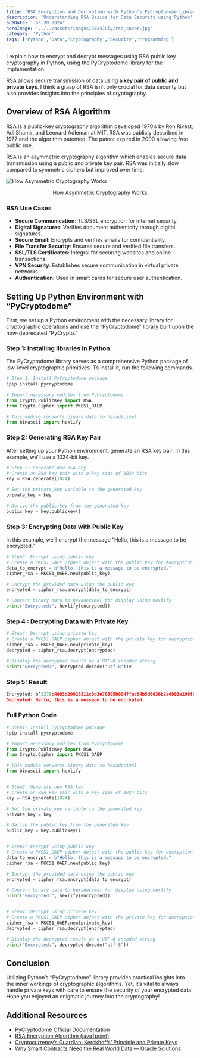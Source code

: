 ```yaml
---
title: 'RSA Encryption and Decryption with Python’s PyCryptodome Library'
description: 'Understanding RSA Basics for Data Security using Python'
pubDate: 'Jan 20 2024'
heroImage: '../../assets/images/2024July/rsa_cover.jpg'
category: 'Python'
tags: ['Python','Data','Cryptography','Security','Programming']
---
```

I explain how to encrypt and decrypt messages using RSA public key cryptography in Python, using the PyCryptodome library for the implementation.

RSA allows secure transmission of data using **a key pair of public and private keys**. I think a grasp of RSA isn’t only crucial for data security but also provides insights into the principles of cryptography.

## Overview of RSA Algorithm

RSA is a public-key cryptography algorithm developed 1970’s by Ron Rivest, Adi Shamir, and Leonard Adleman at MIT. RSA was publicly described in 1977 and the algorithm patented. The patent expired in 2000 allowing free public use.

RSA is an asymmetric cryptography algorithm which enables secure data transmission using a public and private key pair. RSA was initially slow compared to symmetric ciphers but improved over time.

![How Asymmetric Cryptography Works](../../assets/images/2024July/asymmetric_cryptography.jpg)
<p align="center">How Asymmetric Cryptography Works</p>

### RSA Use Cases

- **Secure Communication**: TLS/SSL encryption for internet security.
- **Digital Signatures**: Verifies document authenticity through digital signatures.
- **Secure Email**: Encrypts and verifies emails for confidentiality.
- **File Transfer Security**: Ensures secure and verified file transfers.
- **SSL/TLS Certificates**: Integral for securing websites and online transactions.
- **VPN Security**: Establishes secure communication in virtual private networks.
- **Authentication**: Used in smart cards for secure user authentication.

## Setting Up Python Environment with “PyCryptodome”
First, we set up a Python environment with the necessary library for cryptographic operations and use the “PyCryptodome” library built upon the now-deprecated “PyCrypto.”

### Step 1: Installing libraries in Python
The PyCryptodome library serves as a comprehensive Python package of low-level cryptographic primitives. To install it, run the following commands.

```python
# Step 1: Install PyCryptodome package
!pip install pycryptodome

# Import necessary modules from PyCryptodome
from Crypto.PublicKey import RSA
from Crypto.Cipher import PKCS1_OAEP

# This module converts binary data to hexadecimal
from binascii import hexlify
```

### Step 2: Generating RSA Key Pair
After setting up your Python environment, generate an RSA key pair. In this example, we’ll use a 1024-bit key.

```python
# Step 2: Generate new RSA key
# Create an RSA key pair with a key size of 1024 bits
key = RSA.generate(1024)

# Set the private_key variable to the generated key
private_key = key

# Derive the public key from the generated key
public_key = key.publickey()
```

### Step 3: Encrypting Data with Public Key
In this example, we’ll encrypt the message “Hello, this is a message to be encrypted.”

```python
# Step3: Encrypt using public key
# Create a PKCS1_OAEP cipher object with the public key for encryption
data_to_encrypt = b"Hello, this is a message to be encrypted."
cipher_rsa = PKCS1_OAEP.new(public_key)

# Encrypt the provided data using the public key
encrypted = cipher_rsa.encrypt(data_to_encrypt)

# Convert binary data to hexadecimal for display using hexlify
print("Encrypted:", hexlify(encrypted))
```

### Step 4 : Decrypting Data with Private Key

```python
# Step4: Decrypt using private key
# Create a PKCS1_OAEP cipher object with the private key for decryption
cipher_rsa = PKCS1_OAEP.new(private_key)
decrypted = cipher_rsa.decrypt(encrypted)

# Display the decrypted result as a UTF-8 encoded string
print("Decrypted:", decrypted.decode("utf-8"))v

```
### Step 5: Result

```python
Encrypted: b’3278c4093d20026311c0d3e70305b004ffec84b5d6636b2a4991e196f0065c946083d15f1c304f37b48c8b0ea7fe56fe3327150af555e8e903a13c7c797545d9ddd358c2d581f9070a98ad5bd8a4a6a725103346b53ba927f74e6730a62c38a4cb566f04c428a30a82d983f55358b4e201db9ce78741bf2de0d575e5ba248fc8'
Decrypted: Hello, this is a message to be encrypted.
```

### Full Python Code
```python
# Step1: Install PyCryptodome package
!pip install pycryptodome

# Import necessary modules from PyCryptodome
from Crypto.PublicKey import RSA
from Crypto.Cipher import PKCS1_OAEP

# This module converts binary data to hexadecimal
from binascii import hexlify


# Step2: Generate new RSA key
# Create an RSA key pair with a key size of 1024 bits
key = RSA.generate(1024)

# Set the private_key variable to the generated key
private_key = key

# Derive the public key from the generated key
public_key = key.publickey()


# Step3: Encrypt using public key
# Create a PKCS1_OAEP cipher object with the public key for encryption
data_to_encrypt = b"Hello, this is a message to be encrypted."
cipher_rsa = PKCS1_OAEP.new(public_key)

# Encrypt the provided data using the public key
encrypted = cipher_rsa.encrypt(data_to_encrypt)

# Convert binary data to hexadecimal for display using hexlify
print("Encrypted:", hexlify(encrypted))


# Step4: Decrypt using private key
# Create a PKCS1_OAEP cipher object with the private key for decryption
cipher_rsa = PKCS1_OAEP.new(private_key)
decrypted = cipher_rsa.decrypt(encrypted)

# Display the decrypted result as a UTF-8 encoded string
print("Decrypted:", decrypted.decode("utf-8"))
```
## Conclusion

Utilizing Python’s “PyCryptodome” library provides practical insights into the inner workings of cryptographic algorithms. Yet, it’s vital to always handle private keys with care to ensure the security of your encrypted data. Hope you enjoyed an enigmatic journey into the cryptography!

## Additional Resources

- [PyCryptodome Official Documentation](https://pycryptodome.readthedocs.io/en/latest/)
- [RSA Encryption Algorithm (javaTpoint)](https://www.javatpoint.com/rsa-encryption-algorithm)
- [Cryptocurrency’s Guardian: Kerckhoffs’ Principle and Private Keys](https://medium.com/coinmonks/cryptocurrencys-guardian-kerckhoffs-principle-1f5a1d13b60e)
- [Why Smart Contracts Need the Real World Data — Oracle Solutions](https://medium.com/coinmonks/why-smart-contracts-needs-the-real-world-data-oracle-solutions-affba6d79742)
